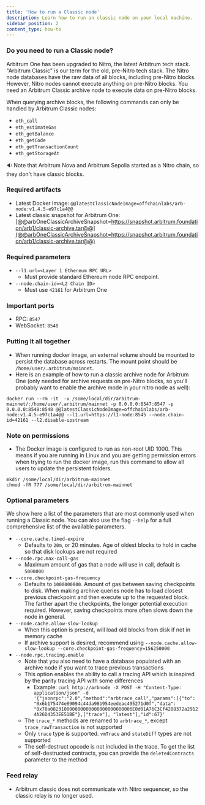 ```yaml
---
title: 'How to run a Classic node'
description: Learn how to run an classic node on your local machine.
sidebar_position: 2
content_type: how-to
---
```


### Do you need to run a Classic node?

Arbitrum One has been upgraded to Nitro, the latest Arbitrum tech stack. "Arbitrum Classic" is our term for the old, pre-Nitro tech stack. The Nitro node databases have the raw data of all blocks, including pre-Nitro blocks. However, Nitro nodes cannot execute anything on pre-Nitro blocks. You need an Arbitrum Classic archive node to execute data on pre-Nitro blocks.

When querying archive blocks, the following commands can only be handled by Arbitrum Classic nodes:

- `eth_call`
- `eth_estimateGas`
- `eth_getBalance`
- `eth_getCode`
- `eth_getTransactionCount`
- `eth_getStorageAt`

🔉 Note that Arbitrum Nova and Arbitrum Sepolia started as a Nitro chain, so they don't have classic blocks.

### Required artifacts

- Latest Docker Image: <code>@@latestClassicNodeImage=offchainlabs/arb-node:v1.4.5-e97c1a4@@</code>
- Latest classic snapshot for Arbitrum One: [@@arbOneClassicArchiveSnapshot=https://snapshot.arbitrum.foundation/arb1/classic-archive.tar@@](@@arbOneClassicArchiveSnapshot=https://snapshot.arbitrum.foundation/arb1/classic-archive.tar@@)

### Required parameters

- `--l1.url=<Layer 1 Ethereum RPC URL>`
  - Must provide standard Ethereum node RPC endpoint.
- `--node.chain-id=<L2 Chain ID>`
  - Must use `42161` for Arbitrum One

### Important ports

- RPC: `8547`
- WebSocket: `8548`

### Putting it all together

- When running docker image, an external volume should be mounted to persist the database across restarts. The mount point should be `/home/user/.arbitrum/mainnet`.
- Here is an example of how to run a classic archive node for Arbitrum One (only needed for archive requests on pre-Nitro blocks, so you'll probably want to enable the archive mode in your nitro node as well):

```shell
docker run --rm -it  -v /some/local/dir/arbitrum-mainnet/:/home/user/.arbitrum/mainnet -p 0.0.0.0:8547:8547 -p 0.0.0.0:8548:8548 @@latestClassicNodeImage=offchainlabs/arb-node:v1.4.5-e97c1a4@@ --l1.url=https://l1-node:8545 --node.chain-id=42161 --l2.disable-upstream
```

### Note on permissions

- The Docker image is configured to run as non-root UID 1000. This means if you are running in Linux and you are getting permission errors when trying to run the docker image, run this command to allow all users to update the persistent folders.

```shell
mkdir /some/local/dir/arbitrum-mainnet
chmod -fR 777 /some/local/dir/arbitrum-mainnet
```

### Optional parameters

We show here a list of the parameters that are most commonly used when running a Classic node. You can also use the flag `--help` for a full comprehensive list of the available parameters.

- `--core.cache.timed-expire`
  - Defaults to `20m`, or 20 minutes. Age of oldest blocks to hold in cache so that disk lookups are not required
- `--node.rpc.max-call-gas`
  - Maximum amount of gas that a node will use in call, default is `5000000`
- `--core.checkpoint-gas-frequency`
  - Defaults to `1000000000`. Amount of gas between saving checkpoints to disk. When making archive queries node has to load closest previous checkpoint and then execute up to the requested block. The farther apart the checkpoints, the longer potential execution required. However, saving checkpoints more often slows down the node in general.
- `--node.cache.allow-slow-lookup`
  - When this option is present, will load old blocks from disk if not in memory cache
  - If archive support is desired, recommend using `--node.cache.allow-slow-lookup --core.checkpoint-gas-frequency=156250000`
- `--node.rpc.tracing.enable`
  - Note that you also need to have a database populated with an archive node if you want to trace previous transactions
  - This option enables the ability to call a tracing API which is inspired by the parity tracing API with some differences
    - Example: `curl http://arbnode -X POST -H "Content-Type: application/json" -d '{"jsonrpc":"2.0","method":"arbtrace_call","params":[{"to": "0x6b175474e89094c44da98b954eedeac495271d0f","data": "0x70a082310000000000000000000000006E0d01A76C3Cf4288372a29124A26D4353EE51BE"},["trace"], "latest"],"id":67}'`
  - The `trace_*` methods are renamed to `arbtrace_*`, except `trace_rawTransaction` is not supported
  - Only `trace` type is supported. `vmTrace` and `stateDiff` types are not supported
  - The self-destruct opcode is not included in the trace. To get the list of self-destructed contracts, you can provide the `deletedContracts` parameter to the method

### Feed relay

- Arbitrum classic does not communicate with Nitro sequencer, so the classic relay is no longer used.
